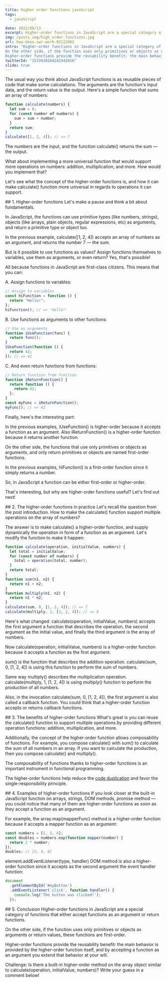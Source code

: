 ```yaml
---
title: Higher order functions javaScript
tags:
  - javaScript

date: 2022/06/13
excerpt: Higher-order functions in JavaScript are a special category of functions that either accept functions as an argument or return functions. On the other side
img: /posts_img/high_order_functions.jpg
url: how-does-swr-work-02122002
intro: "Higher-order functions in JavaScript are a special category of functions that either accept functions as an argument or return functions.
On the other side, if the function uses only primitives or objects as arguments or return values, these functions are first-order.
Higher-order functions provide the reusability benefit: the main behavior is provided by the higher-order function itself, and by accepting a function as an argument you extend that behavior at your will."
twitterId: "1533438264241442816"
slide: true
---
```


<section>
  The usual way you think about JavaScript functions is as reusable pieces of
  code that make some calculations. The arguments are the function's input data,
  and the return value is the output. Here's a simple function that sums an
  array of numbers:

```js
function calculate(numbers) {
  let sum = 0;
  for (const number of numbers) {
    sum = sum + number;
  }
  return sum;
}
calculate([1, 2, 4]); // => 7
```

The numbers are the input, and the function calculate() returns the sum — the output.

What about implementing a more universal function that would support more operations on numbers: addition, multiplication, and more. How would you implement that?

Let's see what the concept of the higher-order functions is, and how it can make calculate() function more universal in regards to operations it can support.

</section>
<section>
  ## 1. Higher-order functions
Let's make a pause and think a bit about fundamentals.

In JavaScript, the functions can use primitive types (like numbers, strings), objects (like arrays, plain objects, regular expressions, etc) as arguments, and return a primitive type or object too.

In the previous example, calculate([1, 2, 4]) accepts an array of numbers as an argument, and returns the number 7 — the sum.

But is it possible to use functions as values? Assign functions themselves to variables, use them as arguments, or even return? Yes, that's possible!

All because functions in JavaScript are first-class citizens. This means that you can:

A. Assign functions to variables:

```js
// Assign to variables
const hiFunction = function () {
  return "Hello!";
};
hiFunction(); // => 'Hello!'
```

B. Use functions as arguments to other functions:

```js
// Use as arguments
function iUseFunction(func) {
  return func();
}
iUseFunction(function () {
  return 42;
}); // => 42
```

C. And even return functions from functions:

```js
// Return function from function
function iReturnFunction() {
  return function () {
    return 42;
  };
}
const myFunc = iReturnFunction();
myFunc(); // => 42
```

Finally, here's the interesting part:

In the previous examples, iUseFunction() is higher-order because it accepts a function as an argument. Also iReturnFunction() is a higher-order function because it returns another function.

On the other side, the functions that use only primitives or objects as arguments, and only return primitives or objects are named first-order functions.

In the previous examples, hiFunction() is a first-order function since it simply returns a number.

So, in JavaScript a function can be either first-order or higher-order.

That's interesting, but why are higher-order functions useful? Let's find out next!

</section>
<section>
  ## 2. The higher-order functions in practice
Let's recall the question from the post introduction. How to make the calculate() function support multiple operations on the array of numbers?

The answer is to make calculate() a higher-order function, and supply dynamically the operation in form of a function as an argument.
Let's modify the function to make it happen:

```js
function calculate(operation, initialValue, numbers) {
  let total = initialValue;
  for (const number of numbers) {
    total = operation(total, number);
  }
  return total;
}
function sum(n1, n2) {
  return n1 + n2;
}
function multiply(n1, n2) {
  return n1 * n2;
}
calculate(sum, 0, [1, 2, 4]); // => 7
calculate(multiply, 1, [1, 2, 4]); // => 8
```

Here's what changed: calculate(operation, initialValue, numbers) accepts the first argument a function that describes the operation, the second argument as the initial value, and finally the third argument is the array of numbers.

Now calculate(operation, initialValue, numbers) is a higher-order function because it accepts a function as the first argument.

sum() is the function that describes the addition operation. calculate(sum, 0, [1, 2, 4]) is using this function to perform the sum of numbers.

Same way multiply() describes the multiplication operation. calculate(multiply, 1, [1, 2, 4]) is using multiply() function to perform the production of all numbers.

Also, in the invocation calculate(sum, 0, [1, 2, 4]), the first argument is also called a callback function. You could think that a higher-order function accepts or returns callback functions.

</section>
<section>
  ## 3. The benefits of higher-order functions
What's great is you can reuse the calculate() function to support multiple operations by providing different operation functions: addition, multiplication, and more.

Additionally, the concept of the higher-order function allows composability of functions. For example, you compose calculate() with sum() to calculate the sum of all numbers in an array. If you want to calculate the production, then you compose calculate() and multiply().

The composability of functions thanks to higher-order functions is an important instrument in functional programming.

The higher-order functions help reduce the <a href='#'>code duplication</a> and favor the single-responsibility principle.

</section>
<section>
## 4. Examples of higher-order functions
If you look closer at the built-in JavaScript function on arrays, strings, DOM methods, promise method — you could notice that many of them are higher-order functions as soon as they accept a function as an argument.

For example, the array.map(mapperFunc) method is a higher-order function because it accepts a mapper function as an argument:

```js
const numbers = [1, 2, 4];
const doubles = numbers.map(function mapper(number) {
  return 2 * number;
});
doubles; // [2, 4, 8]
```
element.addEventListener(type, handler) DOM method is also a higher-order function since it accepts as the second argument the event handler function:
```js
document
  .getElementById('#myButton')
  .addEventListener('click', function handler() {
    console.log('The button was clicked!');
  });
```
</section>
<section>
  ## 5. Conclusion
Higher-order functions in JavaScript are a special category of functions that either accept functions as an argument or return functions.

On the other side, if the function uses only primitives or objects as arguments or return values, these functions are first-order.

Higher-order functions provide the reusability benefit: the main behavior is provided by the higher-order function itself, and by accepting a function as an argument you extend that behavior at your will.

Challenge: Is there a built-in higher-order method on the array object similar to calculate(operation, initialValue, numbers)? Write your guess in a comment below!
</section>



